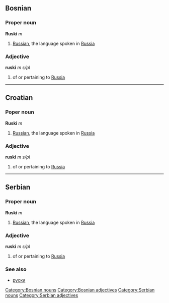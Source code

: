 ==Bosnian==
===Proper noun===
'''Ruski''' ''m''
#[[Russian]], the language spoken in [[Russia]]
===Adjective===
'''ruski''' ''m s/pl''
#of or pertaining to [[Russia]]
[[Category:Bosnian nouns]]
[[Category:Bosnian adjectives]]
----
==Croatian==
===Poper noun===
'''Ruski''' ''m''
#[[Russian]], the language spoken in [[Russia]]
===Adjective===
'''ruski''' ''m s/pl''
#of or pertaining to [[Russia]]
----
==Serbian==
===Proper noun===
'''Ruski''' ''m''
#[[Russian]], the language spoken in [[Russia]]
===Adjective===
'''ruski''' ''m s/pl''
#of or pertaining to [[Russia]]
===See also===
*[[руски]]
[[Category:Serbian nouns]]
[[Category:Serbian adjectives]]